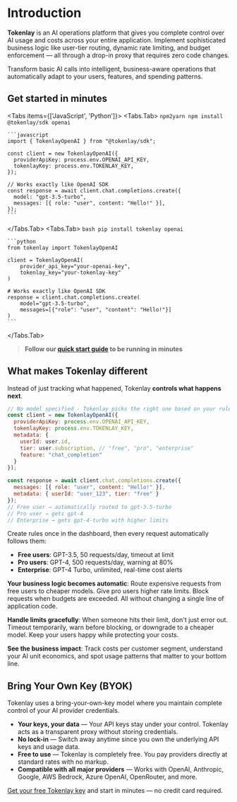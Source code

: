 
<Head>
  <title>Introduction | Tokenlay</title>
</Head>

# Introduction

**Tokenlay** is an AI operations platform that gives you complete control over AI usage and costs across your entire application. Implement sophisticated business logic like user-tier routing, dynamic rate limiting, and budget enforcement — all through a drop-in proxy that requires zero code changes.

Transform basic AI calls into intelligent, business-aware operations that automatically adapt to your users, features, and spending patterns.

## Get started in minutes

<Tabs items={['JavaScript', 'Python']}>
  <Tabs.Tab>
    ```npm2yarn
    npm install @tokenlay/sdk openai
    ```

    ```javascript
    import { TokenlayOpenAI } from "@tokenlay/sdk";

    const client = new TokenlayOpenAI({
      providerApiKey: process.env.OPENAI_API_KEY,
      tokenlayKey: process.env.TOKENLAY_KEY,
    });

    // Works exactly like OpenAI SDK
    const response = await client.chat.completions.create({
      model: "gpt-3.5-turbo",
      messages: [{ role: "user", content: "Hello!" }],
    });
    ```
  </Tabs.Tab>
  <Tabs.Tab>
    ```bash
    pip install tokenlay openai
    ```

    ```python
    from tokenlay import TokenlayOpenAI

    client = TokenlayOpenAI(
        provider_api_key="your-openai-key",
        tokenlay_key="your-tokenlay-key"
    )

    # Works exactly like OpenAI SDK
    response = client.chat.completions.create(
        model="gpt-3.5-turbo",
        messages=[{"role": "user", "content": "Hello!"}]
    )
    ```
  </Tabs.Tab>
</Tabs>

> **Follow our [quick start guide](/quick-start) to be running in minutes**

## What makes Tokenlay different

Instead of just tracking what happened, Tokenlay **controls what happens next**.

```javascript
// No model specified - Tokenlay picks the right one based on your rules
const client = new TokenlayOpenAI({
  providerApiKey: process.env.OPENAI_API_KEY,
  tokenlayKey: process.env.TOKENLAY_KEY,
  metadata: {
    userId: user.id,
    tier: user.subscription, // "free", "pro", "enterprise"
    feature: "chat_completion"
  }
});

const response = await client.chat.completions.create({
  messages: [{ role: "user", content: "Hello!" }],
  metadata: { userId: "user_123", tier: "free" }
});
// Free user → automatically routed to gpt-3.5-turbo
// Pro user → gets gpt-4
// Enterprise → gets gpt-4-turbo with higher limits
```

Create rules once in the dashboard, then every request automatically follows them:
- **Free users**: GPT-3.5, 50 requests/day, timeout at limit
- **Pro users**: GPT-4, 500 requests/day, warning at 80%
- **Enterprise**: GPT-4 Turbo, unlimited, real-time cost alerts

**Your business logic becomes automatic**: Route expensive requests from free users to cheaper models. Give pro users higher rate limits. Block requests when budgets are exceeded. All without changing a single line of application code.

**Handle limits gracefully**: When someone hits their limit, don't just error out. Timeout temporarily, warn before blocking, or downgrade to a cheaper model. Keep your users happy while protecting your costs.

**See the business impact**: Track costs per customer segment, understand your AI unit economics, and spot usage patterns that matter to your bottom line.

## Bring Your Own Key (BYOK)

Tokenlay uses a bring-your-own-key model where you maintain complete control of your AI provider credentials.

- **Your keys, your data** — Your API keys stay under your control. Tokenlay acts as a transparent proxy without storing credentials.
- **No lock-in** — Switch away anytime since you own the underlying API keys and usage data.
- **Free to use** — Tokenlay is completely free. You pay providers directly at standard rates with no markup.
- **Compatible with all major providers** — Works with OpenAI, Anthropic, Google, AWS Bedrock, Azure OpenAI, OpenRouter, and more.

[Get your free Tokenlay key](https://tokenlay.ai/signup) and start in minutes — no credit card required.